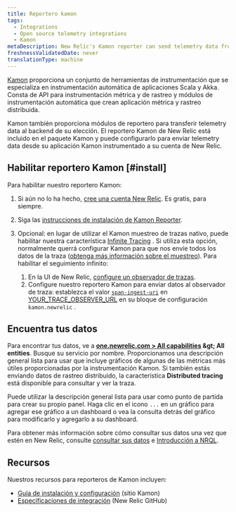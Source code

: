 ```yaml
---
title: Reportero kamon
tags:
  - Integrations
  - Open source telemetry integrations
  - Kamon
metaDescription: New Relic's Kamon reporter can send telemetry data from your Kamon-instrumented applications to your New Relic account.
freshnessValidatedDate: never
translationType: machine
---
```


[Kamon](https://kamon.io/) proporciona un conjunto de herramientas de instrumentación que se especializa en instrumentación automática de aplicaciones Scala y Akka. Consta de API para instrumentación métrica y de rastreo y módulos de instrumentación automática que crean aplicación métrica y rastreo distribuida.

Kamon también proporciona módulos de reportero para transferir telemetry data al backend de su elección. El reportero Kamon de New Relic está incluido en el paquete Kamon y puede configurarlo para enviar telemetry data desde su aplicación Kamon instrumentado a su cuenta de New Relic.

## Habilitar reportero Kamon [#install]

Para habilitar nuestro reportero Kamon:

1. Si aún no lo ha hecho, [cree una cuenta New Relic](https://newrelic.com/signup). Es gratis, para siempre.

2. Siga las [instrucciones de instalación de Kamon Reporter](https://kamon.io/docs/latest/reporters/newrelic/).

3. Opcional: en lugar de utilizar el Kamon muestreo de trazas nativo, puede habilitar nuestra característica [Infinite Tracing](/docs/introduction-infinite-tracing) . Si utiliza esta opción, normalmente querrá configurar Kamon para que nos envíe todos los datos de la traza ([obtenga más información sobre el muestreo](/docs/distributed-tracing/concepts/how-new-relic-distributed-tracing-works)). Para habilitar el seguimiento infinito:

   1. En la UI de New Relic, [configure un observador de trazas](/docs/infinite-tracing-set-trace-observer#set-up).
   2. Configure nuestro reportero Kamon para enviar datos al observador de traza: establezca el valor [`span-ingest-uri`](https://kamon.io/docs/latest/reporters/newrelic/) en [YOUR\_TRACE\_OBSERVER\_URL](/docs/infinite-tracing-set-trace-observer#ui-endpoints) en su bloque de configuración `kamon.newrelic` .

<InstallFeedback />

## Encuentra tus datos

Para encontrar tus datos, ve a <DNT>**[one.newrelic.com &gt; All capabilities](https://one.newrelic.com/all-capabilities) &amp;gt; All entities**</DNT>. Busque su servicio por nombre. Proporcionamos una descripción general lista para usar que incluye gráficos de algunas de las métricas más útiles proporcionadas por la instrumentación Kamon. Si también estás enviando datos de rastreo distribuido, la característica <DNT>**Distributed tracing**</DNT> está disponible para consultar y ver la traza.

Puede utilizar la descripción general lista para usar como punto de partida para crear su propio panel. Haga clic en el icono `...` en un gráfico para agregar ese gráfico a un dashboard o vea la consulta detrás del gráfico para modificarlo y agregarlo a su dashboard.

Para obtener más información sobre cómo consultar sus datos una vez que estén en New Relic, consulte [consultar sus datos](/docs/using-new-relic/data/understand-data/query-new-relic-data) e [Introducción a NRQL](/docs/query-data/nrql-new-relic-query-language/getting-started/introduction-nrql).

## Recursos

Nuestros recursos para reporteros de Kamon incluyen:

* [Guía de instalación y configuración](https://kamon.io/docs/latest/reporters/newrelic/) (sitio Kamon)
* [Especificaciones de integración](https://github.com/newrelic/newrelic-exporter-specs/tree/master/kamon) (New Relic GitHub)